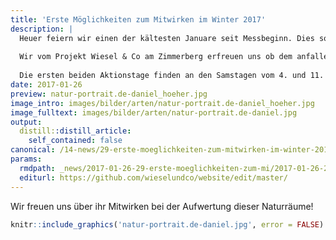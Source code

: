 ```yaml
---
title: 'Erste Möglichkeiten zum Mitwirken im Winter 2017'
description: |
  Heuer feiern wir einen der kältesten Januare seit Messbeginn. Dies sorgt einerseits für kalte Ohren, aber auch für beste Verhältnisse zur bodenschonenden Holzerei. Und auch das weisse Winterfell des Hermelins kann seine volle  Wirkung entfalten.  
  
  Wir vom Projekt Wiesel & Co am Zimmerberg erfreuen uns ob dem anfallenden Astmaterial und errichten an ausgewählten Standorten Asthaufen, so dass die Kleinraubtiere schützende Orte zum Versteck und zur Jungenaufzucht finden. 
    
  Die ersten beiden Aktionstage finden an den Samstagen vom 4. und 11. Februar statt.  
date: 2017-01-26
preview: natur-portrait.de-daniel_hoeher.jpg
image_intro: images/bilder/arten/natur-portrait.de-daniel_hoeher.jpg
image_fulltext: images/bilder/arten/natur-portrait.de-daniel.jpg
output:
  distill::distill_article:
    self_contained: false
canonical: /14-news/29-erste-moeglichkeiten-zum-mitwirken-im-winter-2017
params:
  rmdpath: _news/2017-01-26-29-erste-moeglichkeiten-zum-mi/2017-01-26-29-erste-moeglichkeiten-zum-mi.Rmd
  editurl: https://github.com/wieselundco/website/edit/master/
---
```


Wir freuen uns über ihr Mitwirken bei der Aufwertung dieser Naturräume!

```r
knitr::include_graphics('natur-portrait.de-daniel.jpg', error = FALSE) #images/bilder/arten/natur-portrait.de-daniel.jpg
```



```r



```

<!--http://wieselundco.ch/14-news/29-erste-moeglichkeiten-zum-mitwirken-im-winter-2017-->
